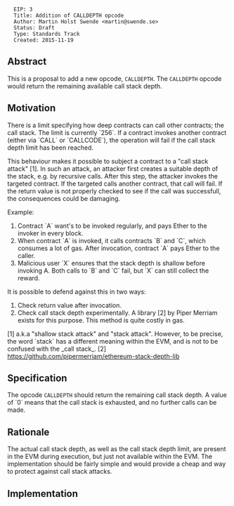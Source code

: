 <pre>
  EIP: 3
  Title: Addition of CALLDEPTH opcode
  Author: Martin Holst Swende <martin@swende.se>
  Status: Draft
  Type: Standards Track
  Created: 2015-11-19
</pre>

==Abstract==

This is a proposal to add a new opcode, <code>CALLDEPTH</code>. The <code>CALLDEPTH</code> opcode would return the remaining available call stack depth. 

==Motivation==

There is a limit specifying how deep contracts can call other contracts; the call stack. The limit is currently `256`. If a contract invokes another contract (either via `CALL` or `CALLCODE`), the operation will fail if the call stack depth limit has been reached. 

This behaviour makes it possible to subject a contract to a "call stack attack" [1]. In such an attack, an attacker first creates a suitable depth of the stack, e.g. by recursive calls. After this step, the attacker invokes the targeted contract. If the targeted calls another contract, that call will fail. If the return value is not properly checked to see if the call was successfull, the consequences could be damaging. 

Example: 

# Contract `A` want's to be invoked regularly, and pays Ether to the invoker in every block.
# When contract `A` is invoked, it calls contracts `B` and `C`, which consumes a lot of gas. After invocation, contract `A` pays Ether to the caller. 
# Malicious user `X` ensures that the stack depth is shallow before invoking A. Both calls to `B` and `C` fail, but `X` can still collect the reward. 

It is possible to defend against this in two ways:

# Check return value after invocation. 
# Check call stack depth experimentally. A library [2] by Piper Merriam exists for this purpose. This method is quite costly in gas.


[1] a.k.a "shallow stack attack" and "stack attack". However, to be precise, the word `stack` has a different meaning within the EVM, and is not to be confused with the _call stack_.
[2] https://github.com/pipermerriam/ethereum-stack-depth-lib 

==Specification==

The opcode <code>CALLDEPTH</code> should return the remaining call stack depth. A value of `0` means that the call stack is exhausted, and no further calls can be made. 

==Rationale==

The actual call stack depth, as well as the call stack depth limit, are present in the EVM during execution, but just not available within the EVM. The implementation should be fairly simple and would provide a cheap and way to protect against call stack attacks. 

==Implementation==


